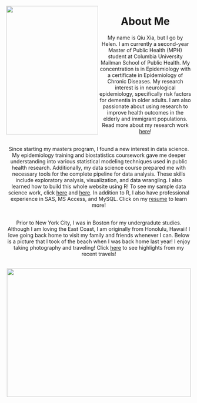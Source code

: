 <br><br>
  
<img src="./photos/portrait.jpg" align="left" width="250" height="350">

<center>
<h1>About Me </h1>


My name is Qiu Xia, but I go by Helen. I am currently a second-year Master of Public Health (MPH) student at Columbia University Mailman School of Public Health. My concentration is in Epidemiology with a certificate in Epidemiology of Chronic Diseases. My research interest is in neurological epidemiology, specifically risk factors for dementia in older adults. I am also passionate about using research to improve health outcomes in the elderly and immigrant populations. Read more about my research work [here](research.html)!

<br>
Since starting my masters program, I found a new interest in data science. My epidemiology training and biostatistics coursework gave me deeper understanding into various statistical modeling techniques used in public health research. Additionally, my data science course prepared me with necessary tools for the complete pipeline for data analysis. These skills include exploratory analysis, visualization, and data wrangling. I also learned how to build this whole website using R! To see my sample data science work, click [here](exercise.html) and [here](assignment.html). In addition to R, I also have professional experience in SAS, MS Access, and MySQL. Click on my [resume](cv.html) to learn more!

<br>
Prior to New York City, I was in Boston for my undergradute studies. Although I am loving the East Coast, I am originally from Honolulu, Hawaii! I love going back home to visit my family and friends whenever I can. Below is a picture that I took of the beach when I was back home last year! I enjoy taking photography and traveling! Click [here](travel.html) to see highlights from my recent travels!    

<br>
<img src="./photos/waikiki2.png" width="500" height="350">
</center>
